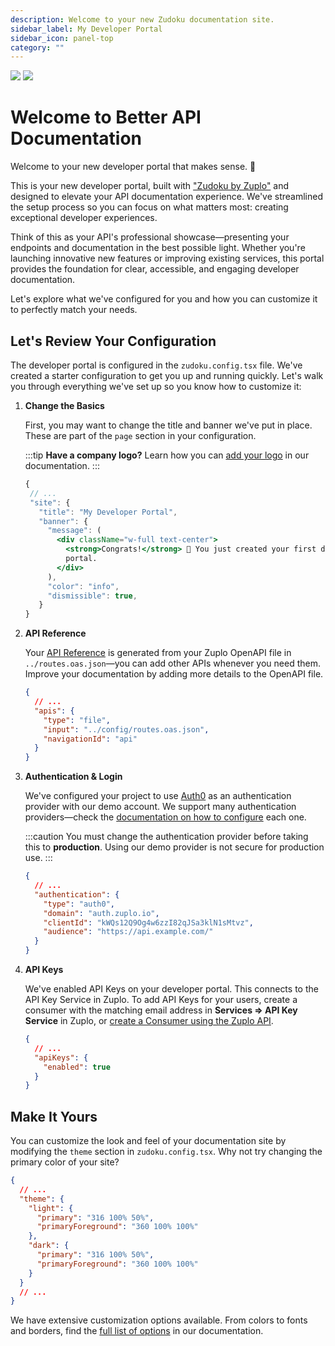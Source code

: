 ```yaml
---
description: Welcome to your new Zudoku documentation site.
sidebar_label: My Developer Portal
sidebar_icon: panel-top
category: ""
---
```


<div>
  <img src="./banner.svg" className="dark:hidden" />
  <img src="./banner-dark.svg" className="hidden dark:block" />
</div>

# Welcome to Better API Documentation

Welcome to your new developer portal that makes sense. 🎉

This is your new developer portal, built with ["Zudoku by Zuplo"](https://github.com/zuplo/zudoku) and designed to elevate your API documentation experience. We've streamlined the setup process so you can focus on what matters most: creating exceptional developer experiences.

Think of this as your API's professional showcase—presenting your endpoints and documentation in the best possible light. Whether you're launching innovative new features or improving existing services, this portal provides the foundation for clear, accessible, and engaging developer documentation.

Let's explore what we've configured for you and how you can customize it to perfectly match your needs.

## Let's Review Your Configuration

The developer portal is configured in the `zudoku.config.tsx` file. We've created a starter configuration to get you up and running quickly.
Let's walk you through everything we've set up so you know how to customize it:

<Stepper>

1. **Change the Basics**

   First, you may want to change the title and banner we've put in place. These are part of the `page` section in your configuration.

   :::tip
   **Have a company logo?** Learn how you can [add your logo](https://zuplo.com/docs/dev-portal/zudoku/configuration/page#logo) in our documentation.
   :::

   ```jsx
   {
    // ...
    "site": {
      "title": "My Developer Portal",
      "banner": {
        "message": (
          <div className="w-full text-center">
            <strong>Congrats!</strong> 🙌 You just created your first developer
            portal.
          </div>
        ),
        "color": "info",
        "dismissible": true,
      }
   }
   ```

1. **API Reference**

   Your [API Reference](/api) is generated from your Zuplo OpenAPI file in `../routes.oas.json`—you can add other APIs whenever you need them.
   Improve your documentation by adding more details to the OpenAPI file.

   ```json
   {
     // ...
     "apis": {
       "type": "file",
       "input": "../config/routes.oas.json",
       "navigationId": "api"
     }
   }
   ```

1. **Authentication & Login**

   We've configured your project to use [Auth0](https://auth0.com) as an authentication provider with our demo account. We support many authentication providers—check the [documentation on how to configure](https://zuplo.com/docs/dev-portal/zudoku/configuration/authentication#authentication-providers) each one.

   :::caution
   You must change the authentication provider before taking this to **production**. Using our demo provider is not secure for production use.
   :::

   ```json
   {
     // ...
     "authentication": {
       "type": "auth0",
       "domain": "auth.zuplo.io",
       "clientId": "kWQs12Q9Og4w6zzI82qJSa3klN1sMtvz",
       "audience": "https://api.example.com/"
     }
   }
   ```

1. **API Keys**

   We've enabled API Keys on your developer portal. This connects to the API Key Service in Zuplo.
   To add API Keys for your users, create a consumer with the matching email address in **Services => API Key Service** in Zuplo, or [create a Consumer using the Zuplo API](https://zuplo.com/docs/api/api-keys-consumers#creates-a-consumer).

   ```json
   {
     // ...
     "apiKeys": {
       "enabled": true
     }
   }
   ```

</Stepper>

## Make It Yours

You can customize the look and feel of your documentation site by modifying the `theme` section in `zudoku.config.tsx`. Why not try changing the primary color of your site?

```json
{
  // ...
  "theme": {
    "light": {
      "primary": "316 100% 50%",
      "primaryForeground": "360 100% 100%"
    },
    "dark": {
      "primary": "316 100% 50%",
      "primaryForeground": "360 100% 100%"
    }
  }
  // ...
}
```

We have extensive customization options available. From colors to fonts and borders, find the [full list of options](https://zuplo.com/docs/dev-portal/zudoku/customization/colors-theme) in our documentation.
